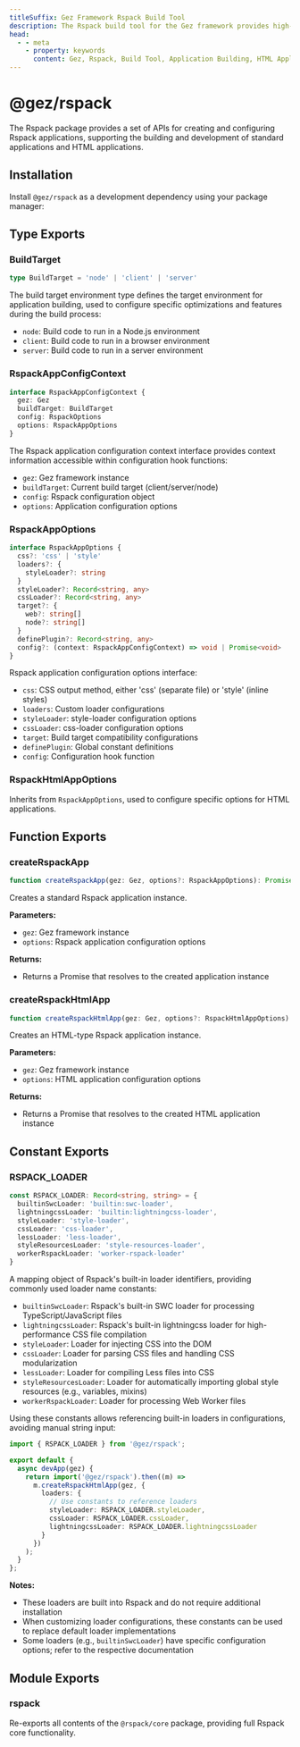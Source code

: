 ```yaml
---
titleSuffix: Gez Framework Rspack Build Tool
description: The Rspack build tool for the Gez framework provides high-performance application building capabilities, supporting the development and building of standard applications and HTML applications, with built-in multiple resource processors and optimization configurations.
head:
  - - meta
    - property: keywords
      content: Gez, Rspack, Build Tool, Application Building, HTML Application, TypeScript, CSS, Resource Processing, Performance Optimization
---
```



# @gez/rspack

The Rspack package provides a set of APIs for creating and configuring Rspack applications, supporting the building and development of standard applications and HTML applications.

## Installation

Install `@gez/rspack` as a development dependency using your package manager:

<PackageManagerTabs command="install @gez/rspack -D" />

## Type Exports

### BuildTarget

```ts
type BuildTarget = 'node' | 'client' | 'server'
```

The build target environment type defines the target environment for application building, used to configure specific optimizations and features during the build process:
- `node`: Build code to run in a Node.js environment
- `client`: Build code to run in a browser environment
- `server`: Build code to run in a server environment

### RspackAppConfigContext

```ts
interface RspackAppConfigContext {
  gez: Gez
  buildTarget: BuildTarget
  config: RspackOptions
  options: RspackAppOptions
}
```

The Rspack application configuration context interface provides context information accessible within configuration hook functions:
- `gez`: Gez framework instance
- `buildTarget`: Current build target (client/server/node)
- `config`: Rspack configuration object
- `options`: Application configuration options

### RspackAppOptions

```ts
interface RspackAppOptions {
  css?: 'css' | 'style'
  loaders?: {
    styleLoader?: string
  }
  styleLoader?: Record<string, any>
  cssLoader?: Record<string, any>
  target?: {
    web?: string[]
    node?: string[]
  }
  definePlugin?: Record<string, any>
  config?: (context: RspackAppConfigContext) => void | Promise<void>
}
```

Rspack application configuration options interface:
- `css`: CSS output method, either 'css' (separate file) or 'style' (inline styles)
- `loaders`: Custom loader configurations
- `styleLoader`: style-loader configuration options
- `cssLoader`: css-loader configuration options
- `target`: Build target compatibility configurations
- `definePlugin`: Global constant definitions
- `config`: Configuration hook function

### RspackHtmlAppOptions

Inherits from `RspackAppOptions`, used to configure specific options for HTML applications.

## Function Exports

### createRspackApp

```ts
function createRspackApp(gez: Gez, options?: RspackAppOptions): Promise<App>
```

Creates a standard Rspack application instance.

**Parameters:**
- `gez`: Gez framework instance
- `options`: Rspack application configuration options

**Returns:**
- Returns a Promise that resolves to the created application instance

### createRspackHtmlApp

```ts
function createRspackHtmlApp(gez: Gez, options?: RspackHtmlAppOptions): Promise<App>
```

Creates an HTML-type Rspack application instance.

**Parameters:**
- `gez`: Gez framework instance
- `options`: HTML application configuration options

**Returns:**
- Returns a Promise that resolves to the created HTML application instance

## Constant Exports
### RSPACK_LOADER

```ts
const RSPACK_LOADER: Record<string, string> = {
  builtinSwcLoader: 'builtin:swc-loader',
  lightningcssLoader: 'builtin:lightningcss-loader',
  styleLoader: 'style-loader',
  cssLoader: 'css-loader',
  lessLoader: 'less-loader',
  styleResourcesLoader: 'style-resources-loader',
  workerRspackLoader: 'worker-rspack-loader'
}
```

A mapping object of Rspack's built-in loader identifiers, providing commonly used loader name constants:

- `builtinSwcLoader`: Rspack's built-in SWC loader for processing TypeScript/JavaScript files
- `lightningcssLoader`: Rspack's built-in lightningcss loader for high-performance CSS file compilation
- `styleLoader`: Loader for injecting CSS into the DOM
- `cssLoader`: Loader for parsing CSS files and handling CSS modularization
- `lessLoader`: Loader for compiling Less files into CSS
- `styleResourcesLoader`: Loader for automatically importing global style resources (e.g., variables, mixins)
- `workerRspackLoader`: Loader for processing Web Worker files

Using these constants allows referencing built-in loaders in configurations, avoiding manual string input:

```ts title="src/entry.node.ts"
import { RSPACK_LOADER } from '@gez/rspack';

export default {
  async devApp(gez) {
    return import('@gez/rspack').then((m) =>
      m.createRspackHtmlApp(gez, {
        loaders: {
          // Use constants to reference loaders
          styleLoader: RSPACK_LOADER.styleLoader,
          cssLoader: RSPACK_LOADER.cssLoader,
          lightningcssLoader: RSPACK_LOADER.lightningcssLoader
        }
      })
    );
  }
};
```

**Notes:**
- These loaders are built into Rspack and do not require additional installation
- When customizing loader configurations, these constants can be used to replace default loader implementations
- Some loaders (e.g., `builtinSwcLoader`) have specific configuration options; refer to the respective documentation

## Module Exports

### rspack

Re-exports all contents of the `@rspack/core` package, providing full Rspack core functionality.